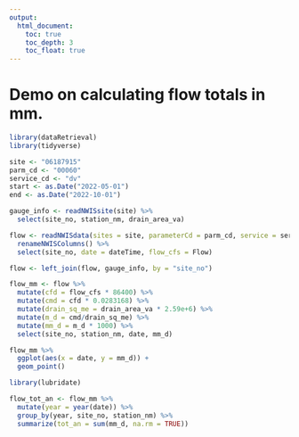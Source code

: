 ```yaml
---
output: 
  html_document:
    toc: true
    toc_depth: 3
    toc_float: true
---
```


# Demo on calculating flow totals in mm.

```r
library(dataRetrieval)
library(tidyverse)
```

```r
site <- "06187915"
parm_cd <- "00060"
service_cd <- "dv"
start <- as.Date("2022-05-01")
end <- as.Date("2022-10-01")
```

```r
gauge_info <- readNWISsite(site) %>% 
  select(site_no, station_nm, drain_area_va)
```

```r
flow <- readNWISdata(sites = site, parameterCd = parm_cd, service = service_cd, startDate = start, endDate = end) %>% 
  renameNWISColumns() %>% 
  select(site_no, date = dateTime, flow_cfs = Flow)
```

```r
flow <- left_join(flow, gauge_info, by = "site_no")
```

```r
flow_mm <- flow %>% 
  mutate(cfd = flow_cfs * 86400) %>% 
  mutate(cmd = cfd * 0.0283168) %>% 
  mutate(drain_sq_me = drain_area_va * 2.59e+6) %>% 
  mutate(m_d = cmd/drain_sq_me) %>% 
  mutate(mm_d = m_d * 1000) %>% 
  select(site_no, station_nm, date, mm_d)
```

```r
flow_mm %>% 
  ggplot(aes(x = date, y = mm_d)) +
  geom_point()
```

```r
library(lubridate)

flow_tot_an <- flow_mm %>%
  mutate(year = year(date)) %>% 
  group_by(year, site_no, station_nm) %>% 
  summarize(tot_an = sum(mm_d, na.rm = TRUE))

```








